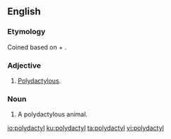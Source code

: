 ==English==

===Etymology===
Coined based on {{etyl|grc|en}} {{term|πολύς||many, much|lang=grc|tr=polus}} + {{term|δάκτυλος|tr=daktulos|lang=grc}}.

===Adjective===
{{en-adj|-}}

# [[polydactylous|Polydactylous]].

===Noun===
{{en-noun}}

# A polydactylous animal.

[[io:polydactyl]]
[[ku:polydactyl]]
[[ta:polydactyl]]
[[vi:polydactyl]]